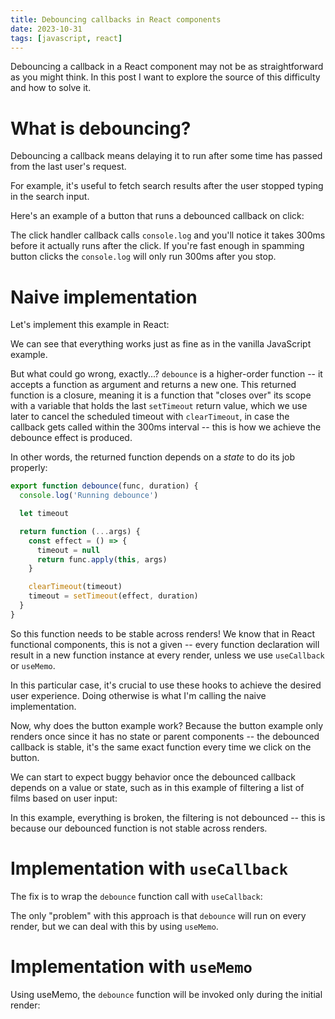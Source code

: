 ```yaml
---
title: Debouncing callbacks in React components
date: 2023-10-31
tags: [javascript, react]
---
```



Debouncing a callback in a React component may not be as straightforward as you
might think. In this post I want to explore the source of this difficulty and
how to solve it.

# What is debouncing?

Debouncing a callback means delaying it to run after some time has passed from
the last user's request.

For example, it's useful to fetch search results after the user stopped typing
in the search input.

Here's an example of a button that runs a debounced callback on click:

<DebounceButtonExample client:visible shouldShowConsole debounceCode={debounceCode} />

The click handler callback calls `console.log` and you'll notice it takes 300ms
before it actually runs after the click. If you're fast enough in spamming
button clicks the `console.log` will only run 300ms after you stop.

# Naive implementation

Let's implement this example in React:

<DebounceReactNaiveButtonExample client:visible shouldShowConsole debounceCode={debounceCode} />

We can see that everything works just as fine as in the vanilla JavaScript
example.

But what could go wrong, exactly...? `debounce` is a higher-order function --
it accepts a function as argument and returns a new one. This returned function
is a closure, meaning it is a function that "closes over" its scope with a
variable that holds the last `setTimeout` return value, which we use later to
cancel the scheduled timeout with `clearTimeout`, in case the callback gets
called within the 300ms interval -- this is how we achieve the debounce effect
is produced.

In other words, the returned function depends on a *state* to do its job
properly:

```js {4,12}
export function debounce(func, duration) {
  console.log('Running debounce')

  let timeout

  return function (...args) {
    const effect = () => {
      timeout = null
      return func.apply(this, args)
    }

    clearTimeout(timeout)
    timeout = setTimeout(effect, duration)
  }
}
```

So this function needs to be stable across renders! We know that in React
functional components, this is not a given -- every function declaration will
result in a new function instance at every render, unless we use `useCallback`
or `useMemo`.

In this particular case, it's crucial to use these hooks to achieve the desired
user experience. Doing otherwise is what I'm calling the naive implementation.

Now, why does the button example work? Because the button example only renders
once since it has no state or parent components -- the debounced callback is
stable, it's the same exact function every time we click on the button.

We can start to expect buggy behavior once the debounced callback depends on a
value or state, such as in this example of filtering a list of films based on
user input:

<DebounceReactNaiveInputExample client:visible shouldShowConsole debounceCode={debounceCode} />

In this example, everything is broken, the filtering is not debounced -- this
is because our debounced function is not stable across renders.

# Implementation with `useCallback`

The fix is to wrap the `debounce` function call with `useCallback`:

<DebounceReactUseCallbackExample client:visible shouldShowConsole debounceCode={debounceCode} />

The only "problem" with this approach is that `debounce` will run on every
render, but we can deal with this by using `useMemo`.

# Implementation with `useMemo`

Using useMemo, the `debounce` function will be invoked only during the initial
render:

<DebounceReactUseMemoExample client:visible shouldShowConsole debounceCode={debounceCode} />
